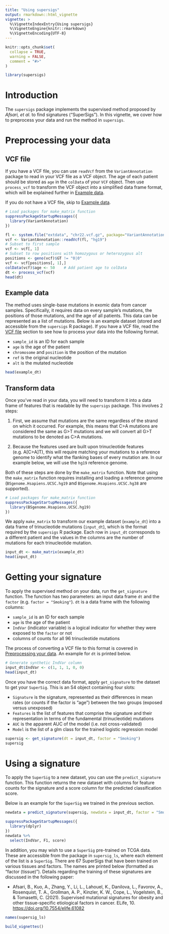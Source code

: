 ```yaml
---
title: "Using supersigs"
output: rmarkdown::html_vignette
vignette: >
  %\VignetteIndexEntry{Using supersigs}
  %\VignetteEngine{knitr::rmarkdown}
  %\VignetteEncoding{UTF-8}
---
```


```r
knitr::opts_chunk$set(
  collapse = TRUE,
  warning = FALSE,
  comment = "#>"
)
```

```r
library(supersigs)
```

# Introduction

The `supersigs` package implements the supervised method proposed by *Afsari, et al.* to find signatures ("SuperSigs"). In this vignette, we cover how to preprocess your data and run the method in `supersigs`.

# Preprocessing your data

## VCF file

If you have a VCF file, you can use `readVcf` from the `VariantAnnotation` package to read in your VCF file as a VCF object. The age of each patient should be stored as `age` in the `colData` of your `VCF` object. Then use `process_vcf` to transform the VCF object into a simplified data frame format, which will be explained further in [Example data].

If you do not have a VCF file, skip to [Example data].

```r
# Load packages for make_matrix function
suppressPackageStartupMessages({
  library(VariantAnnotation)
})

fl <- system.file("extdata", "chr22.vcf.gz", package="VariantAnnotation")
vcf <- VariantAnnotation::readVcf(fl, "hg19") 
# Subset to first sample
vcf <- vcf[, 1]
# Subset to row positions with homozygous or heterozygous alt
positions <- geno(vcf)$GT != "0|0" 
vcf <- vcf[positions[, 1],]
colData(vcf)$age <- 50    # Add patient age to colData
dt <- process_vcf(vcf)
head(dt)
```

## Example data

The method uses single-base mutations in exomic data from cancer samples. Specifically, it requires data on every sample's mutations, the positions of those mutations, and the age of all patients. This data can be represented as a list of mutations. Below is an example dataset (stored and accessible from the `supersigs` R package). If you have a VCF file, read the [VCF file] section to see how to process your data into the following format. 

* `sample_id` is an ID for each sample
* `age` is the age of the patient
* `chromosome` and `position` is the position of the mutation
* `ref` is the original nucleotide
* `alt` is the mutated nucleotide 

```r
head(example_dt)
```

## Transform data

Once you've read in your data, you will need to transform it into a data frame of features that is readable by the `supersigs` package. This involves 2 steps:

1. First, we assume that mutations are the same regardless of the strand on which it occurred. For example, this means that C>A mutations are considered the same as G>T mutations and we will convert all G>T mutations to be denoted as C>A mutations.

2. Because the features used are built upon trinucleotide features (e.g. A[C>A]T), this will require matching your mutations to a reference genome to identify what the flanking bases of every mutation are. In our example below, we will use the `hg19` reference genome.

Both of these steps are done by the `make_matrix` function. Note that using the `make_matrix` function requires installing and loading a reference genome (`BSgenome.Hsapiens.UCSC.hg19` and `BSgenome.Hsapiens.UCSC.hg38` are supported).

```r
# Load packages for make_matrix function
suppressPackageStartupMessages({
  library(BSgenome.Hsapiens.UCSC.hg19)
})
```

We apply `make_matrix` to transform our example dataset (`example_dt`) into a data frame of trinucleotide mutations (`input_dt`), which is the format required by the `supersigs` R package. Each row in `input_dt` corresponds to a different patient and the values in the columns are the number of mutations for each trinucleotide mutation.

```r
input_dt <- make_matrix(example_dt)
head(input_dt)
```

# Getting your signature

To apply the supervised method on your data, run the `get_signature` function. The function has two parameters: an input data frame `dt` and the `factor` (e.g. `factor = "Smoking"`). `dt` is a data frame with the following columns:

* `sample_id` is an ID for each sample
* `age` is the age of the patient
* `IndVar` (indicator variable) is a logical indicator for whether they were exposed to the `factor` or not
* columns of counts for all 96 trinucleotide mutations

The process of converting a VCF file to this format is covered in [Preprocessing your data]. An example for `dt` is printed below.

```r
# Generate synthetic IndVar column
input_dt$IndVar <- c(1, 1, 1, 0, 0)
head(input_dt)
```

Once you have the correct data format, apply `get_signature` to the dataset to get your `SuperSig`. This is an S4 object containing four slots:

* `Signature` is the signature, represented as their differences in mean rates (or counts if the factor is "age") between the two groups (exposed versus unexposed)
* `Features` is the list of features that comprise the signature and their representation in terms of the fundamental (trinucleotide) mutations
* `AUC` is the apparent AUC of the model (i.e. not cross-validated)
* `Model` is the list of a glm class for the trained logistic regression model

```r
supersig <- get_signature(dt = input_dt, factor = "Smoking")
supersig
```

# Using a signature

To apply the `SuperSig` to a new dataset, you can use the `predict_signature` function. This function returns the new dataset with columns for feature counts for the signature and a score column for the predicted classification score.

Below is an example for the `SuperSig` we trained in the previous section.

```r
newdata = predict_signature(supersig, newdata = input_dt, factor = "Smoking")

suppressPackageStartupMessages({
  library(dplyr)
})
newdata %>%
  select(IndVar, F1, score)
```

In addition, you may wish to use a `SuperSig` pre-trained on TCGA data. These are accessible from the package in `supersig_ls`, where each element of the list is a `SuperSig`. There are 67 SuperSigs that have been trained on various tissues and factors. The names are printed below (formatted as "factor (tissue)"). Details regarding the training of these signatures are discussed in the following paper:

* Afsari, B., Kuo, A., Zhang, Y., Li, L., Lahouel, K., Danilova, L., Favorov, A., Rosenquist, T. A., Grollman, A. P., Kinzler, K. W., Cope, L., Vogelstein, B., & Tomasetti, C. (2021). Supervised mutational signatures for obesity and other tissue-specific etiological factors in cancer. ELife, 10. [https://doi.org/10.7554/elife.61082](https://doi.org/10.7554/eLife.61082)

```r
names(supersig_ls)
```

```r
build_vignettes()
```

